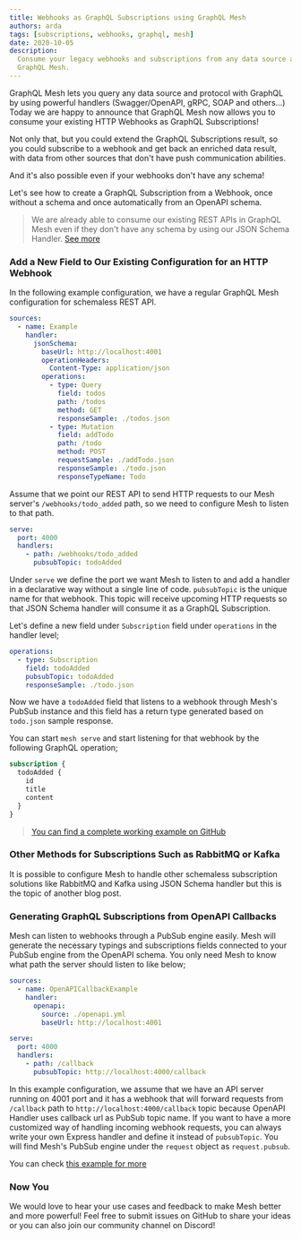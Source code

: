 ```yaml
---
title: Webhooks as GraphQL Subscriptions using GraphQL Mesh
authors: arda
tags: [subscriptions, webhooks, graphql, mesh]
date: 2020-10-05
description:
  Consume your legacy webhooks and subscriptions from any data source as GraphQL Subscriptions with
  GraphQL Mesh.
---
```


GraphQL Mesh lets you query any data source and protocol with GraphQL by using powerful handlers
(Swagger/OpenAPI, gRPC, SOAP and others...) Today we are happy to announce that GraphQL Mesh now
allows you to consume your existing HTTP Webhooks as GraphQL Subscriptions!

Not only that, but you could extend the GraphQL Subscriptions result, so you could subscribe to a
webhook and get back an enriched data result, with data from other sources that don't have push
communication abilities.

And it's also possible even if your webhooks don't have any schema!

Let's see how to create a GraphQL Subscription from a Webhook, once without a schema and once
automatically from an OpenAPI schema.

> We are already able to consume our existing REST APIs in GraphQL Mesh even if they don't have any
> schema by using our JSON Schema Handler. [See more](/blog/migrating-from-rest)

### Add a New Field to Our Existing Configuration for an HTTP Webhook

In the following example configuration, we have a regular GraphQL Mesh configuration for schemaless
REST API.

```yaml
sources:
  - name: Example
    handler:
      jsonSchema:
        baseUrl: http://localhost:4001
        operationHeaders:
          Content-Type: application/json
        operations:
          - type: Query
            field: todos
            path: /todos
            method: GET
            responseSample: ./todos.json
          - type: Mutation
            field: addTodo
            path: /todo
            method: POST
            requestSample: ./addTodo.json
            responseSample: ./todo.json
            responseTypeName: Todo
```

Assume that we point our REST API to send HTTP requests to our Mesh server's `/webhooks/todo_added`
path, so we need to configure Mesh to listen to that path.

```yaml
serve:
  port: 4000
  handlers:
    - path: /webhooks/todo_added
      pubsubTopic: todoAdded
```

Under `serve` we define the port we want Mesh to listen to and add a handler in a declarative way
without a single line of code. `pubsubTopic` is the unique name for that webhook. This topic will
receive upcoming HTTP requests so that JSON Schema handler will consume it as a GraphQL
Subscription.

Let's define a new field under `Subscription` field under `operations` in the handler level;

```yaml
operations:
  - type: Subscription
    field: todoAdded
    pubsubTopic: todoAdded
    responseSample: ./todo.json
```

Now we have a `todoAdded` field that listens to a webhook through Mesh's PubSub instance and this
field has a return type generated based on `todo.json` sample response.

You can start `mesh serve` and start listening for that webhook by the following GraphQL operation;

```graphql
subscription {
  todoAdded {
    id
    title
    content
  }
}
```

> [You can find a complete working example on GitHub](https://github.com/Urigo/graphql-mesh/tree/master/examples/subscriptions-example)

### Other Methods for Subscriptions Such as RabbitMQ or Kafka

It is possible to configure Mesh to handle other schemaless subscription solutions like RabbitMQ and
Kafka using JSON Schema handler but this is the topic of another blog post.

### Generating GraphQL Subscriptions from OpenAPI Callbacks

Mesh can listen to webhooks through a PubSub engine easily. Mesh will generate the necessary typings
and subscriptions fields connected to your PubSub engine from the OpenAPI schema. You only need Mesh
to know what path the server should listen to like below;

```yaml
sources:
  - name: OpenAPICallbackExample
    handler:
      openapi:
        source: ./openapi.yml
        baseUrl: http://localhost:4001

serve:
  port: 4000
  handlers:
    - path: /callback
      pubsubTopic: http://localhost:4000/callback
```

In this example configuration, we assume that we have an API server running on 4001 port and it has
a webhook that will forward requests from `/callback` path to `http://localhost:4000/callback` topic
because OpenAPI Handler uses callback url as PubSub topic name. If you want to have a more
customized way of handling incoming webhook requests, you can always write your own Express handler
and define it instead of `pubsubTopic`. You will find Mesh's PubSub engine under the `request`
object as `request.pubsub`.

You can check
[this example for more](https://github.com/Urigo/graphql-mesh/tree/master/examples/openapi-subscriptions)

### Now You

We would love to hear your use cases and feedback to make Mesh better and more powerful! Feel free
to submit issues on GitHub to share your ideas or you can also join our community channel on
Discord!
